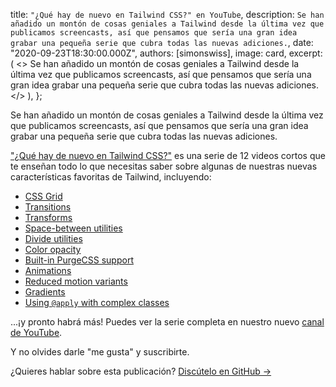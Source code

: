 
  title: `"¿Qué hay de nuevo en Tailwind CSS?" en YouTube`,
  description: `Se han añadido un montón de cosas geniales a Tailwind desde la última vez que publicamos screencasts, así que pensamos que sería una gran idea grabar una pequeña serie que cubra todas las nuevas adiciones.`,
  date: "2020-09-23T18:30:00.000Z",
  authors: [simonswiss],
  image: card,
  excerpt: (
    <>
      Se han añadido un montón de cosas geniales a Tailwind desde la última vez que publicamos screencasts, así que pensamos que sería una gran idea grabar una pequeña serie que cubra todas las nuevas adiciones.
    </>
  ),
};

<YouTubeVideo id="b-hrxkgkG-s" />

Se han añadido un montón de cosas geniales a Tailwind desde la última vez que publicamos screencasts, así que pensamos que sería una gran idea grabar una pequeña serie que cubra todas las nuevas adiciones.

["¿Qué hay de nuevo en Tailwind CSS?"](https://www.youtube.com/watch?v=b-hrxkgkG-s&list=PL5f_mz_zU5eV0_7udNKr3qffGCkJ4Avb_) es una serie de 12 videos cortos que te enseñan todo lo que necesitas saber sobre algunas de nuestras nuevas características favoritas de Tailwind, incluyendo:

- [CSS Grid](https://youtu.be/b-hrxkgkG-s)
- [Transitions](https://youtu.be/AYoQfPX31Mg)
- [Transforms](https://youtu.be/fZl6ufxmAqI)
- [Space-between utilities](https://youtu.be/wTRTC4JNSGs)
- [Divide utilities](https://youtu.be/XVmbVtO3tUU)
- [Color opacity](https://youtu.be/Zo1JtXnLDdA)
- [Built-in PurgeCSS support](https://youtu.be/ZNLeQDpE_8M)
- [Animations](https://youtu.be/75_a2lTJSjA)
- [Reduced motion variants](https://youtu.be/vnK7UrZ-IFs)
- [Gradients](https://youtu.be/1Rs5Kml8qMM)
- [Using `@apply` with complex classes](https://youtu.be/naJ_rIK6ppQ)

...¡y pronto habrá más! Puedes ver la serie completa en nuestro nuevo [canal de YouTube](https://www.youtube.com/channel/UCOe-8z68tgw9ioqVvYM4ddQ/).

Y no olvides darle "me gusta" y suscribirte.

¿Quieres hablar sobre esta publicación? <a href="https://github.com/tailwindcss/tailwindcss/discussions/2441">Discútelo en GitHub →</a>
